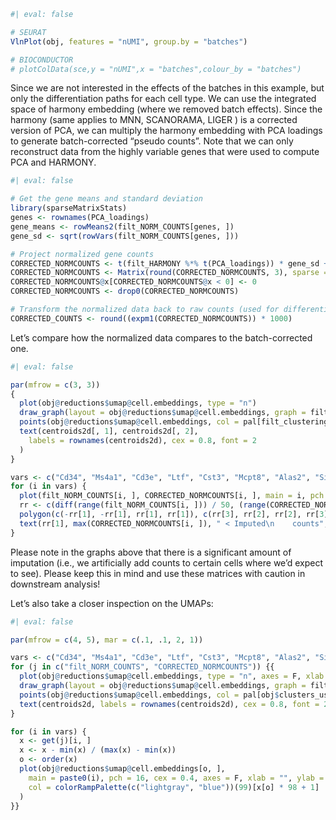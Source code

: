 



```r
#| eval: false

# SEURAT
VlnPlot(obj, features = "nUMI", group.by = "batches")

# BIOCONDUCTOR
# plotColData(sce,y = "nUMI",x = "batches",colour_by = "batches")
```

Since we are not interested in the effects of the batches in this example, but only the differentiation paths for each cell type. We can use the integrated space of harmony embedding (where we removed batch effects). Since the harmony (same applies to MNN, SCANORAMA, LIGER ) is a corrected version of PCA, we can multiply the harmony embedding with PCA loadings to generate batch-corrected "pseudo counts". Note that we can only reconstruct data from the highly variable genes that were used to compute PCA and HARMONY.

```r
#| eval: false

# Get the gene means and standard deviation
library(sparseMatrixStats)
genes <- rownames(PCA_loadings)
gene_means <- rowMeans2(filt_NORM_COUNTS[genes, ])
gene_sd <- sqrt(rowVars(filt_NORM_COUNTS[genes, ]))

# Project normalized gene counts
CORRECTED_NORMCOUNTS <- t(filt_HARMONY %*% t(PCA_loadings)) * gene_sd + gene_means - 0.02
CORRECTED_NORMCOUNTS <- Matrix(round(CORRECTED_NORMCOUNTS, 3), sparse = T)
CORRECTED_NORMCOUNTS@x[CORRECTED_NORMCOUNTS@x < 0] <- 0
CORRECTED_NORMCOUNTS <- drop0(CORRECTED_NORMCOUNTS)

# Transform the normalized data back to raw counts (used for differential expression)
CORRECTED_COUNTS <- round((expm1(CORRECTED_NORMCOUNTS)) * 1000)
```

Let's compare how the normalized data compares to the batch-corrected one.

```r
#| eval: false

par(mfrow = c(3, 3))
{
  plot(obj@reductions$umap@cell.embeddings, type = "n")
  draw_graph(layout = obj@reductions$umap@cell.embeddings, graph = filt_KNN)
  points(obj@reductions$umap@cell.embeddings, col = pal[filt_clustering], pch = 16)
  text(centroids2d[, 1], centroids2d[, 2],
    labels = rownames(centroids2d), cex = 0.8, font = 2
  )
}

vars <- c("Cd34", "Ms4a1", "Cd3e", "Ltf", "Cst3", "Mcpt8", "Alas2", "Siglech")
for (i in vars) {
  plot(filt_NORM_COUNTS[i, ], CORRECTED_NORMCOUNTS[i, ], main = i, pch = 16, cex = 0.4)
  rr <- c(diff(range(filt_NORM_COUNTS[i, ])) / 50, (range(CORRECTED_NORMCOUNTS[i, ])))
  polygon(c(-rr[1], -rr[1], rr[1], rr[1]), c(rr[3], rr[2], rr[2], rr[3]), border = "red")
  text(rr[1], max(CORRECTED_NORMCOUNTS[i, ]), " < Imputed\n    counts", adj = c(0, 1), col = "red", font = 2)
}
```

:::{.callout-caution}
Please note in the graphs above that there is a significant amount of imputation (i.e., we artificially add counts to certain cells where we'd expect to see). Please keep this in mind and use these matrices with caution in downstream analysis!
:::

Let's also take a closer inspection on the UMAPs:

```r
#| eval: false

par(mfrow = c(4, 5), mar = c(.1, .1, 2, 1))

vars <- c("Cd34", "Ms4a1", "Cd3e", "Ltf", "Cst3", "Mcpt8", "Alas2", "Siglech", "C1qc")
for (j in c("filt_NORM_COUNTS", "CORRECTED_NORMCOUNTS")) {{
  plot(obj@reductions$umap@cell.embeddings, type = "n", axes = F, xlab = "", ylab = "", main = j)
  draw_graph(layout = obj@reductions$umap@cell.embeddings, graph = filt_KNN)
  points(obj@reductions$umap@cell.embeddings, col = pal[obj$clusters_use], pch = 16)
  text(centroids2d, labels = rownames(centroids2d), cex = 0.8, font = 2)
}

for (i in vars) {
  x <- get(j)[i, ]
  x <- x - min(x) / (max(x) - min(x))
  o <- order(x)
  plot(obj@reductions$umap@cell.embeddings[o, ],
    main = paste0(i), pch = 16, cex = 0.4, axes = F, xlab = "", ylab = "",
    col = colorRampPalette(c("lightgray", "blue"))(99)[x[o] * 98 + 1]
  )
}}
```
